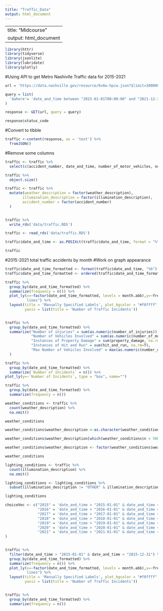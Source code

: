 ```yaml
---
title: "Traffic_Data"
output: html_document
---
```

---
title: "Midcourse"
output: html_document
---
```r
library(httr)
library(tidyverse)
library(jsonlite)
library(lubridate)
library(plotly)
```
#Using API to get Metro Nashivlle Traffic data for 2015-2021
```r
url = 'https://data.nashville.gov/resource/6v6w-hpcw.json?$limit=300000'

query = list(
  '$where'= 'date_and_time between "2015-01-01T00:00:00" and "2021-12-31T23:59:59"'
) 

response <- GET(url, query = query)
```

```r
response$status_code
```

#Convert to tibble
```r
traffic <-content(response, as = 'text') %>% 
  fromJSON()
```

#Remove some columns
```r
traffic <- traffic %>% 
  select(c(accident_number, date_and_time, number_of_motor_vehicles, number_of_injuries,property_damage, hit_and_run, weather_description,illumination_description))
```
```r
traffic %>% 
  object.size()
```

```r
traffic <- traffic %>% 
  mutate(weather_description = factor(weather_description),
        illumination_description = factor(illumination_description),
        accident_number = factor(accident_number)
  )
       
```
```r
traffic %>% 
  write_rds('data/traffic.RDS')
```


```r
traffic <- read_rds('data/traffic.RDS')
```

```r
traffic$date_and_time <- as.POSIXct(traffic$date_and_time, format = "%Y-%m-%dT%H:%M:%OS")
```
```r
traffic
```
#2015-2021 total traffic accidents by month
#Work on graph appearance
```r
traffic$date_and_time_formatted <- format(traffic$date_and_time, "%b")
traffic$date_and_time_formatted <- ordered(traffic$date_and_time_formatted, levels=month.abb)

traffic %>% 
  group_by(date_and_time_formatted) %>% 
  summarize(frequency = n()) %>%
  plot_ly(x=~factor(date_and_time_formatted, levels = month.abb),y=~frequency, type="scatter", mode="
          lines") %>%
  layout(title = 'Manually Specified Labels', plot_bgcolor = "#f0ffff", xaxis = list(title = ''), 
         yaxis = list(title = 'Number of Traffic Incidents'))
    
```
```r
traffic %>% 
  group_by(date_and_time_formatted) %>% 
  summarize("Number of injuries" = sum(as.numeric(number_of_injuries)),
            "Number of Vehicles Involved" = sum(as.numeric(number_of_motor_vehicles),na.rm = T),
            "Instances of Property Damage" = sum(property_damage, na.rm = T),
            "Instances of Hit and Run" = sum(hit_and_run, na.rm=T),
            "Max Number of Vehicles Involved" = max(as.numeric(number_of_motor_vehicles),na.rm = T)
  ) 
```
```r
traffic %>% 
  group_by(date_and_time_formatted) %>% 
  summarize(`Number of Incidents` = n()) %>% 
plot_ly(y=~`Number of Incidents`, type = "box", name="") 
```
```r
traffic %>% 
  group_by(date_and_time_formatted) %>% 
  summarize(frequency = n())
```

```r
weather_conditions <- traffic %>% 
  count(weather_description) %>% 
  na.omit() 

weather_conditions

```



```r
weather_conditions$weather_description <-as.character(weather_conditions$weather_description)

weather_conditions$weather_description[which(weather_conditions$n < 5000)] <- "Other"

weather_conditions$weather_description <- factor(weather_conditions$weather_description )

weather_conditions
```

```r
lighting_conditions <- traffic %>% 
  count(illumination_description) %>% 
  na.omit() 

lighting_conditions <- lighting_conditions %>% 
  subset(illumination_description != "OTHER" & illumination_description != "UNKNOWN")
```

```r
lighting_conditions
```

```r
choiceVec <- c("2015" = 'date_and_time > "2015-01-01" & date_and_time < "2015-12-31"',
               "2016" = 'date_and_time > "2016-01-01" & date_and_time < "2016-12-31"',
               "2017" = 'date_and_time > "2017-01-01" & date_and_time < "2017-12-31"',
               "2018" = 'date_and_time > "2018-01-01" & date_and_time < "2018-12-31"',
               "2019" = 'date_and_time > "2019-01-01" & date_and_time < "2019-12-31"',
               "2020" = 'date_and_time > "2020-01-01" & date_and_time < "2020-12-31"',
               "2021" = 'date_and_time > "2021-01-01" & date_and_time < "2021-12-31"'
)
                
```
```r
traffic %>% 
  filter(date_and_time > "2015-01-01" & date_and_time < "2015-12-31") %>% 
  group_by(date_and_time_formatted) %>% 
  summarize(frequency = n()) %>%
  plot_ly(x=~factor(date_and_time_formatted, levels = month.abb),y=~frequency, type="scatter", mode="
          lines") %>%
  layout(title = 'Manually Specified Labels', plot_bgcolor = "#f0ffff", xaxis = list(title = ''), 
         yaxis = list(title = 'Number of Traffic Incidents'))
    
```

```r
traffic %>% 
  group_by(date_and_time_formatted) %>% 
  summarize(frequency = n()) 
```


